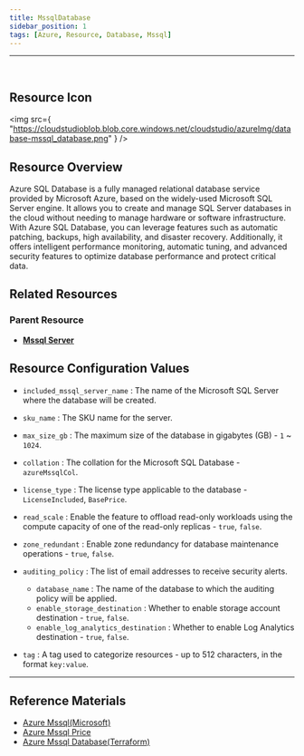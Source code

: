 ```yaml
---
title: MssqlDatabase
sidebar_position: 1
tags: [Azure, Resource, Database, Mssql]
---
```


<hr />
<br />

## Resource Icon

<img
    src={
        "https://cloudstudioblob.blob.core.windows.net/cloudstudio/azureImg/database-mssql_database.png"
    }
/>

## Resource Overview

Azure SQL Database is a fully managed relational database service provided by Microsoft Azure, based on the widely-used Microsoft SQL Server engine. 
It allows you to create and manage SQL Server databases in the cloud without needing to manage hardware or software infrastructure. 
With Azure SQL Database, you can leverage features such as automatic patching, backups, high availability, and disaster recovery. 
Additionally, it offers intelligent performance monitoring, automatic tuning, and advanced security features to optimize database performance and protect critical data.

## Related Resources

### Parent Resource

-   [**Mssql Server**](https://docs.cstudio.app/docs/resource/azure/Database/MssqlServer)

## Resource Configuration Values


-   `included_mssql_server_name` : The name of the Microsoft SQL Server where the database will be created.

-   `sku_name` : The SKU name for the server.
-   `max_size_gb` : The maximum size of the database in gigabytes (GB) - `1` ~ `1024`.
-   `collation` : The collation for the Microsoft SQL Database - `azureMssqlCol`.
-   `license_type` : The license type applicable to the database - `LicenseIncluded`, `BasePrice`.
-   `read_scale` : Enable the feature to offload read-only workloads using the compute capacity of one of the read-only replicas - `true`, `false`.
-   `zone_redundant` : Enable zone redundancy for database maintenance operations - `true`, `false`.

-   `auditing_policy` : The list of email addresses to receive security alerts.

    -   `database_name` : The name of the database to which the auditing policy will be applied.
    -   `enable_storage_destination` : Whether to enable storage account destination - `true`, `false`.
    -   `enable_log_analytics_destination` : Whether to enable Log Analytics destination - `true`, `false`.

-   `tag` : A tag used to categorize resources - up to 512 characters, in the format `key:value`.
---

## Reference Materials

-   [Azure Mssql(Microsoft)](https://learn.microsoft.com/ko-kr/azure/azure-sql/database/sql-database-paas-overview?view=azuresql)
-   [Azure Mssql Price](https://azure.microsoft.com/ko-kr/pricing/details/azure-sql-database/single/)
-   [Azure Mssql Database(Terraform)](https://registry.terraform.io/providers/hashicorp/azurerm/latest/docs/resources/mssql_database)
